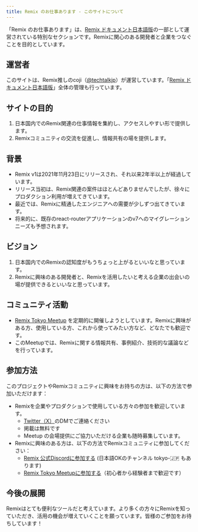 ```yaml
---
title: Remix のお仕事あります - このサイトについて
---
```


「Remix のお仕事あります」は、[Remix ドキュメント日本語版](/)の一部として運営されている特別なセクションです。Remixに関心のある開発者と企業をつなぐことを目的としています。

## 運営者

このサイトは、Remix推しのcoji（[@techtalkjp](https://x.com/techtalkjp)）が運営しています。「[Remix ドキュメント日本語版](https://remix-docs-ja.techtalk.jp)」全体の管理も行っています。

## サイトの目的

1. 日本国内でのRemix関連の仕事情報を集約し、アクセスしやすい形で提供します。
2. Remixコミュニティの交流を促進し、情報共有の場を提供します。

## 背景

- Remix v1は2021年11月23日にリリースされ、それ以来2年半以上が経過しています。
- リリース当初は、Remix関連の案件はほとんどありませんでしたが、徐々にプロダクション利用が増えてきています。
- 最近では、Remixに精通したエンジニアへの需要が少しずつ出てきています。
- 将来的に、既存のreact-routerアプリケーションのv7へのマイグレーションニーズも予想されます。

## ビジョン

1. 日本国内でのRemixの認知度がもうちょっと上がるといいなと思っています。
2. Remixに興味のある開発者と、Remixを活用したいと考える企業の出会いの場が提供できるといいなと思っています。

## コミュニティ活動

- [Remix Tokyo Meetup](https://www.meetup.com/remix-tokyo/) を定期的に開催しようとしています。Remixに興味がある方、使用している方、これから使ってみたい方など、どなたでも歓迎です。
- このMeetupでは、Remixに関する情報共有、事例紹介、技術的な議論などを行っています。

## 参加方法

このプロジェクトやRemixコミュニティに興味をお持ちの方は、以下の方法で参加いただけます：

- Remixを企業やプロダクションで使用している方々の参加を歓迎しています。
  - [Twitter（X）](https://x.com/techtalkjp)のDMでご連絡ください
  - 掲載は無料です
  - Meetup の会場提供にご協力いただける企業も随時募集しています。
- Remixに興味のある方は、以下の方法でRemixコミュニティに参加してください：
  - [Remix 公式Discordに参加する](https://rmx.as/discord) (日本語OKのチャンネル tokyo-🇯🇵 もあります)
  - [Remix Tokyo Meetupに参加する](https://www.meetup.com/remix-tokyo/)（初心者から経験者まで歓迎です）

## 今後の展開

Remixはとても便利なツールだと考えています。より多くの方々にRemixを知っていただき、活用の機会が増えていくことを願っています。皆様のご参加をお待ちしています！

